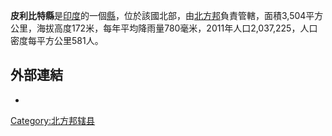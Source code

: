 '''皮利比特縣'''是[[印度|印度]]的一個[[縣|縣]]，位於該國北部，由[[北方邦|北方邦]]負責管轄，面積3,504平方公里，海拔高度172米，每年平均降雨量780毫米，2011年人口2,037,225，人口密度每平方公里581人。

==外部連結==
* {{Official website|http://pilibhit.nic.in}}

{{Coord|28|33|N|80|06|E|region:IN_type:adm2nd|display=title}}

{{北方邦行政区划小作品}}
[[Category:北方邦辖县|Category:北方邦辖县]]